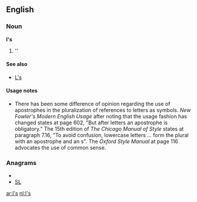 {{also|LS|.ls|L's}}
==English==

===Noun===
'''l's'''

# ''{{plural of|[[l]]}}

====See also====
*[[L's]]

====Usage notes====
*There has been some difference of opinion regarding the use of apostrophes in the pluralization of references to letters as symbols.  ''New Fowler's Modern English Usage'' after noting that the usage fashion has changed states at page 602, "But after letters an apostrophe is obligatory."    The 15th edition of ''The Chicago Manual of Style'' states at paragraph 7.16, "To avoid confusion, lowercase letters ... form the plural with an apostrophe and an s".  The ''Oxford Style Manual'' at page 116 advocates the use of common sense.

===Anagrams===
* {{alphagram|ls}}
* [[SL#English|SL]]

[[ar:l's]]
[[nl:l's]]
